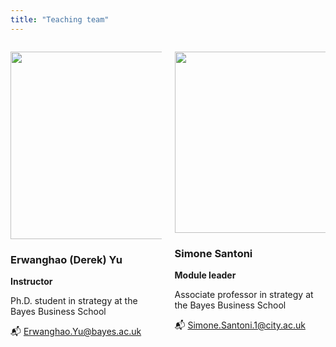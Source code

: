 ```yaml
---
title: "Teaching team"
---
```




:::: {.columns}

::: {.column width="50%"}
![](../imgs/ey.png){width="300px"}

### Erwanghao (Derek) Yu
**Instructor**

Ph.D. student in strategy at the Bayes Business School

📬 [Erwanghao.Yu@bayes.ac.uk](Sangseok.Lee@bayes.ac.uk)
:::

::: {.column width="50%"}
![](../imgs/ss.jpg){width="290px"}

### Simone Santoni
**Module leader**

Associate professor in strategy at the Bayes Business School

📬 [Simone.Santoni.1@city.ac.uk](Simone.Santoni.1@city.ac.uk)
:::

::::
